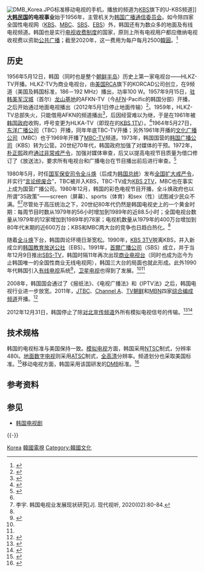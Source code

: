 {{Expand english}}
[[File:DMB_Korea.JPG|thumb]]标准移动电视的手机，播放的频道为[[KBS|KBS]]旗下的U-KBS频道]]
'''[[大韩民国|大韩民国]]的电视事业'''始于1956年，主管机关为[[韩国广播通信委员会|韩国广播通信委员会]]。如今除四家全国性电视网（[[KBS|KBS]]、[[MBC|MBC]]、[[SBS_(韩国)|SBS]]、[[EBS|EBS]]）外，韩国还有为数众多的地面及有线电视频道。韩国也是实行[[电视授权|电视收费制度]]的国家，原则上所有电视用户都应缴纳电视收视费以资助[[公共广播|公共广播]]；截至2020年，这一费用为每户每月2500[[韓圓|韓圓]]。<ref>{{cite web |title=About TV License Fee |url=http://office.kbs.co.kr/susin/archives/2591 |accessdate=2020-11-08 |publisher=KBS |language=en |archive-date=2020-11-01 |archive-url=https://web.archive.org/web/20201101012123/http://office.kbs.co.kr/susin/archives/2591 |dead-url=no }}</ref>

==历史==

1956年5月12日，韩国（同时也是整个[[朝鲜半岛|朝鲜半岛]]）历史上第一家电视台——HLKZ-TV开播。HLKZ-TV为商业电视台，由[[美国|美国]][[RCA|RCA]]旗下的KORCAD公司创立，在9频道（美国及韩国标准，186－192 MHz）播出，功率100 W。1957年9月15日，[[驻韩美军|驻韩美军]][[汉城|汉城]]（首尔）[[龙山基地|龙山基地]]的AFKN-TV（今[[美国军中广播|AFN]]-Pacific的韩国分部）开播，之后开始通过地面电视播出（2012年5月1日停止地面传输）<ref>{{cite news |title=Armed Forces Network Yongsan: End of an era |url=https://www.army.mil/article/176551/armed_forces_network_yongsan_end_of_an_era |accessdate=2020-11-08 |publisher=U.S.Army |date=2016-10-16 |language=en |archive-date=2019-05-08 |archive-url=https://web.archive.org/web/20190508004140/https://www.army.mil/article/176551/armed_forces_network_yongsan_end_of_an_era |dead-url=no }}</ref>。1959年，HLKZ-TV总部失火，只能借用AFKN的频道播出<ref>{{cite news |author1=Mark Russell |title=Armed Forces Net sounds Korea retreat |url=https://www.hollywoodreporter.com/news/armed-forces-net-sounds-korea-101787 |accessdate=2020-11-08 |agency=AP |publisher=The Hollywood Reporter |date=2008-04-01 |language=en |archive-date=2020-08-09 |archive-url=https://web.archive.org/web/20200809201921/https://www.hollywoodreporter.com/news/armed-forces-net-sounds-korea-101787 |dead-url=no }}</ref>，后因经营难以为继，于是在1961年被[[韩国政府|韩国政府]]收购，呼号变更为HLKA-TV（即现在的[[KBS_1TV|KBS 1TV]]）。<ref name=KT>{{cite news |author1=Andrei Lankov |title=Korea's TV Age Began With KBS in 1962 |url=http://www.koreatimes.co.kr/www/news/nation/2010/01/113_59194.html |accessdate=2020-11-08 |publisher=The Korea Times |date=2010-01-17 |archive-date=2020-01-25 |archive-url=https://web.archive.org/web/20200125191549/http://www.koreatimes.co.kr/www/news/nation/2010/01/113_59194.html |dead-url=no }}</ref>1964年5月27日，[[东洋广播公司|东洋广播公司]]（TBC）开播，同年年底TBC-TV开播；另外1961年开播的[[文化广播公司|文化广播公司]]（MBC）也于1969年开播了[[MBC-TV|MBC-TV]]频道。1973年，韩国国营的[[韩国广播公司|韩国广播公司]]（KBS）转为公营。20世纪70年代，韩国政府加强了对媒体的干预。1972年，[[朴正熙|朴正熙]]政府[[十月维新|通过非常戒严令]]，加强对媒体审查，后又以提高电视节目质量为借口修订了《放送法》，要求所有电视台和广播电台在节目播出前后进行审查。<ref name=museum>{{cite web |title=SOUTH KOREA |url=https://museum.tv/eotvsection.php?entrycode=southkorea |website=The Museum of Broadcast Communications |accessdate=2020-11-08 |archiveurl=https://web.archive.org/web/20101204231003/https://museum.tv/eotvsection.php?entrycode=southkorea |archivedate=2010-12-04 |language=en |dead-url=no }}</ref>

1980年5月，时任[[大韓民國國軍機務司令部|国军保安司令]][[全斗焕|全斗焕]]（后成为[[韩国总统|韩国总统]]）发布[[5·17緊急戒嚴|全国扩大戒严令]]，并实行“[[言论统废合|言论统废合]]”，TBC被并入KBS，TBC-TV成为[[KBS第2频道|KBS 2TV]]，MBC也在事实上成为国营广播公司。1980年12月，韩国的彩色电视节目开播，全斗焕政府也以所谓“3S政策”——screen（屏幕）、sports（体育）和sex（性）试图减少民众不满。<ref name=KT/><ref name=研究>李宇. 韩国电视业发展现状研究[J]. 现代视听, 2020(02):80-84.</ref>尽管处于高压统治之下，20世纪80年代仍然是韩国电视史上的一个黄金时期：每周节目时数从1979年的56小时增加到1989年的近88.5小时；全国电视台数量从1979年的12家增加到1989年的78家；电视机数量从1979年的400万台增加到80年代末期的近600万台；KBS和MBC两大台的竞争也日趋白热化。<ref name=museum/>

随着[[全斗焕|全斗焕]]下台，韩国舆论环境日渐宽松。1990年，[[KBS_3TV|KBS 3TV]]脱离KBS，并入新成立的[[韩国教育放送公社|韩国教育放送公社]]（EBS）。1991年，[[SBS_(韩国)|首爾广播公司]]（SBS）成立，并于当年12月9日推出[[SBS-TV|SBS-TV]]，韩国时隔11年再次出现[[商业广播|商业电视台]]（同时也成为迄今为止韩国唯一的全国性商业无线电视网），韩国三大台的局面也就此形成。此外1990年代韩国引入[[有线电视|有线电视]]系统<ref>{{cite news |script-title=ko:케이블TV 준비 제대로 했나? |url=http://news.kbs.co.kr/news/view.do?ncd=3748979 |accessdate=2020-11-08 |publisher=KBS |date=1995-03-08 |language=ko |archive-date=2021-04-28 |archive-url=https://web.archive.org/web/20210428115825/http://news.kbs.co.kr/news/view.do?ncd=3748979 |dead-url=no }}</ref>，[[卫星电视|卫星电视]]也得到了发展。<ref name=研究/><ref name=museum/>

2008年，韩国国会通过了《报纸法》、《电视广播法》和《IPTV法》之后，韩国电视行业进一步放宽。2011年，[[JTBC|JTBC]]、[[Channel_A|Channel A]]、[[TV朝鲜|TV朝鲜]]和[[MBN|MBN]]四家[[综合编成频道|综合编成频道]]开播。<ref>{{cite web|title=一周韩剧：综编频道开启韩剧新纪元 “强吻”风潮强劲|url=http://gb.cri.cn/27564/2011/12/07/5752s3465963.htm|website=國際在線|publisher=搜狐娛樂|accessdate=2013-11-02|archive-date=2013-11-03|archive-url=https://web.archive.org/web/20131103183206/http://gb.cri.cn/27564/2011/12/07/5752s3465963.htm|language=zh-hans|dead-url=no}}</ref>

2012年12月31日，韩国停止了除[[对北广播|对北宣传频道]]外所有模拟电视信号的传输。<ref>{{cite news |author1=ROBERT BRIEL |title=Korea sets analogue switch-off in 2012 |url=https://www.broadbandtvnews.com/2008/03/06/korea-sets-analogue-switch-of-in-2012/ |accessdate=2020-11-08 |publisher=Broadband TV News |date=2008-03-06 |language=en |archive-date=2010-12-04 |archive-url=https://web.archive.org/web/20101204231920/http://www.broadbandtvnews.com/2008/03/06/korea-sets-analogue-switch-of-in-2012/ |dead-url=no }}</ref><ref>{{cite news |title=S. Korea to maintain analog TV signals for programs sent to NK |url=http://www.koreatimes.co.kr/www/tech/2018/03/693_127638.html |accessdate=2020-11-08 |agency=Yonhap |publisher=The Korea Times |date=2012-12-25 |language=en}}</ref>

==技术规格==
韩国的电视标准与美国保持一致。[[模拟电视|模拟电视]]方面，韩国采用[[NTSC|NTSC]]制式，分辨率480i。[[地面数字电视|地面数字电视]]则采用[[ATSC|ATSC]]制式，[[全高清|全高清]]分辨率。频道划分也采取美国标准。<ref>{{cite news |author1=MARTYN WILLIAMS |title=North Koreans to soon loose access to South Korean TV |url=https://www.northkoreatech.org/2012/11/06/north-koreans-to-soon-loose-access-to-south-korean-tv/ |accessdate=2020-11-08 |publisher=North Korea Tech |date=2012-11-06 |language=en |archive-date=2020-11-29 |archive-url=https://web.archive.org/web/20201129080841/https://www.northkoreatech.org/2012/11/06/north-koreans-to-soon-loose-access-to-south-korean-tv/ |dead-url=no }}</ref>移动电视方面，韩国采用该国研发的[[DMB|DMB]]标准。<ref>{{cite web |url=http://www.reportworld.co.kr/cbqna/cb_answer_view.html?no=40590 |title=South Korea : Social Media 답변 내용 : 악어새 - 리포트월드 |publisher=Reportworld.co.kr |date= |accessdate=2010-06-17 |deadurl=yes |archiveurl=https://web.archive.org/web/20090817143122/http://www.reportworld.co.kr/cbqna/cb_answer_view.html?no=40590 |archivedate=2009-08-17 }}</ref>

==参考资料==
{{reflist}}

== 参见 ==
{{Portal|大韩民国|电视}}
* [[韩国电视剧|韩国电视剧]]

{{-}}
{{大韓民國電視頻道}}

[[Category:各国电视|Korea]]
[[Category:韓國電視|]]
[[Category:韓國文化|Category:韓國文化]]